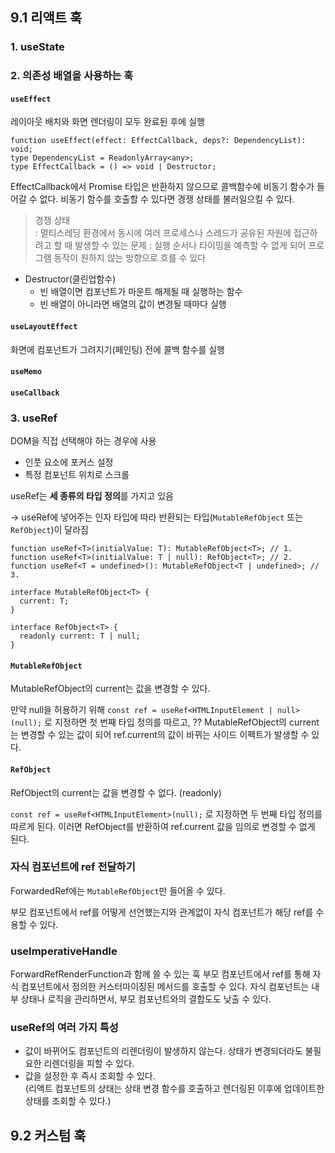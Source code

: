 ## 9.1 리액트 훅

### 1. useState

### 2. 의존성 배열을 사용하는 훅

#### `useEffect`

레이아웃 배치와 화면 렌더링이 모두 완료된 후에 실행

```tsx
function useEffect(effect: EffectCallback, deps?: DependencyList): void;
type DependencyList = ReadonlyArray<any>;
type EffectCallback = () => void | Destructor;
```

EffectCallback에서 Promise 타입은 반환하지 않으므로 콜백함수에 비동기 함수가 들어갈 수 없다. 비동기 함수를 호출할 수 있다면 경쟁 상태를 불러일으킬 수 있다.

> 경쟁 상태\
: 멀티스레딩 환경에서 동시에 여러 프로세스나 스레드가 공유된 자원에 접근하려고 할 때 발생할 수 있는 문제
: 실행 순서나 타이밍을 예측할 수 없게 되어 프로그램 동작이 원하지 않는 방향으로 흐를 수 있다


- Destructor(클린업함수)
    - 빈 배열이면 컴포넌트가 마운트 해제될 때 실행하는 함수
    - 빈 배열이 아니라면 배열의 값이 변경될 때마다 실행

#### `useLayoutEffect`

화면에 컴포넌트가 그려지기(페인팅) 전에 콜백 함수를 실행

#### `useMemo`

#### `useCallback`

### 3. useRef

DOM을 직접 선택해야 하는 경우에 사용

- 인풋 요소에 포커스 설정
- 특정 컴포넌트 위치로 스크롤

useRef는 **세 종류의 타입 정의**를 가지고 있음

→ useRef에 넣어주는 인자 타입에 따라 반환되는 타입(`MutableRefObject` 또는 `RefObject`)이 달라짐

```tsx
function useRef<T>(initialValue: T): MutableRefObject<T>; // 1.
function useRef<T>(initialValue: T | null): RefObject<T>; // 2.
function useRef<T = undefined>(): MutableRefObject<T | undefined>; // 3.

interface MutableRefObject<T> {
  current: T;
}

interface RefObject<T> {
  readonly current: T | null;
}
```

#### `MutableRefObject`

MutableRefObject의 current는 값을 변경할 수 있다.

만약 null을 허용하기 위해 `const ref = useRef<HTMLInputElement | null>(null);` 로 지정하면 첫 번째 타입 정의를 따르고, ?? MutableRefObject의 current는 변경할 수 있는 값이 되어 ref.current의 값이 바뀌는 사이드 이펙트가 발생할 수 있다.

#### `RefObject`

RefObject의 current는 값을 변경할 수 없다. (readonly)

`const ref = useRef<HTMLInputElement>(null);` 로 지정하면 두 번째 타입 정의를 따르게 된다. 이러면 RefObject를 반환하여 ref.current 값을 임의로 변경할 수 없게 된다.

### 자식 컴포넌트에 ref 전달하기

ForwardedRef에는 `MutableRefObject`만 들어올 수 있다.

부모 컴포넌트에서 ref를 어떻게 선언했는지와 관계없이 자식 컴포넌트가 해당 ref를 수용할 수 있다.

### useImperativeHandle

ForwardRefRenderFunction과 함께 쓸 수 있는 훅
부모 컴포넌트에서 ref를 통해 자식 컴포넌트에서 정의한 커스터마이징된 메서드를 호출할 수 있다.
자식 컴포넌트는 내부 상태나 로직을 관리하면서, 부모 컴포넌트와의 결합도도 낮출 수 있다.

### useRef의 여러 가지 특성
- 값이 바뀌어도 컴포넌트의 리렌더링이 발생하지 않는다. 상태가 변경되더라도 불필요한 리렌더링을 피할 수 있다.
- 값을 설정한 후 즉시 조회할 수 있다.\
(리액트 컴포넌트의 상태는 상태 변경 함수를 호출하고 렌더링된 이후에 업데이트한 상태를 조회할 수 있다.)

## 9.2 커스텀 훅
